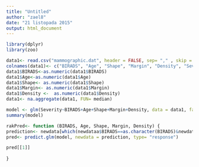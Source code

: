 ```yaml
---
title: "Untitled"
author: "zael8"
date: "21 listopada 2015"
output: html_document
---
```


```r
library(dplyr)
library(zoo)

```

```r
data1<- read.csv("mammographic.dat", header = FALSE, sep= "," , skip = 10, na.strings = "?")
colnames(data1)<- c("BIRADS", "Age", "Shape", "Margin", "Density", "Severity")
data1$BIRADS<-as.numeric(data1$BIRADS)
data1$Age<-as.numeric(data1$Age)
data1$Shape<- as.numeric(data1$Shape)
data1$Margin<- as.numeric(data1$Margin)
data1$Density <-  as.numeric(data1$Density)
data1<- na.aggregate(data1, FUN= median)
```

```r
model <- glm(Severity~BIRADS+Age+Shape+Margin+Density, data = data1, family = "binomial")
summary(model)
```

```r
rakPred<- function (BIRADS, Age, Shape, Margin, Density) {
prediction<- newdata[which(newdataa$BIRADS==as.character(BIRADS)&newdataa$Age==as.character(Age)&newdataa$Shape==as.character(Shape)&newdataa$Margin==as.character(Margin)&newdataa&Density==as.character(Density)),]  
pred<- predict.glm(model, newdata = prediction, type= "response")

pred[[1]]
  
}
```